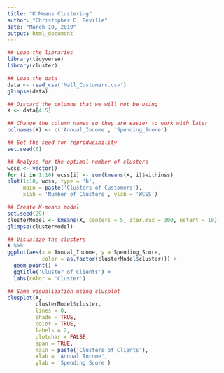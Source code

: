 ```yaml
---
title: "K Means Clustering"
author: "Christopher C. Beville"
date: "March 10, 2019"
output: html_document
---
```


```r
## Load the libraries
library(tidyverse)
library(cluster)
```

```r
## Load the data
data <- read_csv('Mall_Customers.csv')
glimpse(data)
```

```r
## Discard the columns that we will not be using
X <- data[4:5]

## Change the column names so they are easier to work with later
colnames(X) <- c('Annual_Income', 'Spending_Score')  
```

```r
## Set the seed for reproducibility
set.seed(6)

## Analyse for the optimal number of clusters
wcss <- vector()
for (i in 1:10) wcss[i] <- sum(kmeans(X, i)$withinss)
plot(1:10, wcss, type = 'b', 
     main = paste('Clusters of Customers'), 
     xlab = 'Number of Clusters', ylab = 'WCSS')
```

```r
## Create K-means model
set.seed(29)
clusterModel <- kmeans(X, centers = 5, iter.max = 300, nstart = 10)
glimpse(clusterModel)
```

```r
## Visualize the clusters
X %>%
ggplot(aes(x = Annual_Income, y = Spending_Score, 
           color = as.factor(clusterModel$cluster))) +
  geom_point() +
  ggtitle('Cluster of Clients') +
  labs(color = 'Cluster')
```

```r
## Same visualization using clusplot
clusplot(X,
         clusterModel$cluster,
         lines = 0,
         shade = TRUE,
         color = TRUE,
         labels = 2,
         plotchar = FALSE,
         span = TRUE,
         main = paste('Clusters of Clients'),
         xlab = 'Annual Income',
         ylab = 'Spending Score')
```

     







  



